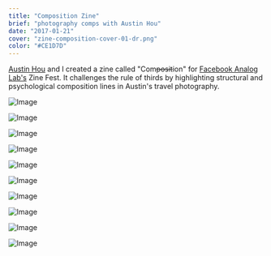 ```yaml
---
title: "Composition Zine"
brief: "photography comps with Austin Hou"
date: "2017-01-21"
cover: "zine-composition-cover-01-dr.png"
color: "#CE1D7D"
---
```


[Austin Hou](https://a.systems/) and I created a zine called "Com~~posit~~ion" for [Facebook Analog Lab's](https://www.facebook.com/analoglab/) Zine Fest. It challenges the rule of thirds by highlighting structural and psychological composition lines in Austin's travel photography.

![Image](@/images/projects/composition/zine-composition_Page_02.jpg)

![Image](@/images/projects/composition/zine-composition_Page_03.jpg)

![Image](@/images/projects/composition/zine-composition_Page_04.jpg)

![Image](@/images/projects/composition/zine-composition_Page_05.jpg)

![Image](@/images/projects/composition/zine-composition_Page_06.jpg)

![Image](@/images/projects/composition/zine-composition_Page_07.jpg)

![Image](@/images/projects/composition/zine-composition_Page_08.jpg)

![Image](@/images/projects/composition/zine-composition_Page_09.jpg)

![Image](@/images/projects/composition/zine-composition_Page_10.jpg)

![Image](@/images/projects/composition/zine-composition_Page_11.jpg)
